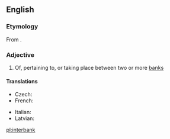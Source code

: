 ==English==

===Etymology===
From {{prefix|inter|bank|lang=en}}.

===Adjective===
{{en-adj|-}}

# Of, pertaining to, or taking place between two or more [[bank]]s

====Translations====
{{trans-top|of, pertaining to, or taking place between two or more banks}}
* Czech: {{t|cs|mezibankovní}}
* French: {{t+|fr|interbancaire}}
{{trans-mid}}
* Italian: {{t|it|interbancario}}
* Latvian: {{t|lv|starpbanku}}
{{trans-bottom}}

[[pl:interbank]]